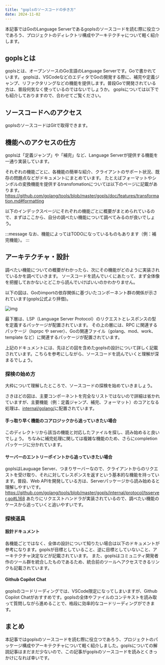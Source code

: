 ```yaml
---
title: "goplsのソースコードの歩き方"
date: 2024-11-02
---
```


本記事ではGoのLanguage Serverであるgoplsのソースコードを読む際に役立つであろう、プロジェクトのディレクトリ構成やアーキテクチャについて軽く紹介します。

## goplsとは
goplsとは、オープンソースのGo言語のLanguage Serverです。Goで書かれています。
goplsは、VSCodeなどのエディタでGoの開発する際に、補完や定義ジャンプ、リファクタリングなどの機能を提供します。普段Goで開発されている方は、普段何気なく使っているのではないでしょうか。
goplsについては以下でも紹介しておりますので、合わせてご覧ください。

<ExternalOgp url="https://speakerdeck.com/shohata/gonolanguage-server-protocolshi-zhuang-gopls-nozi-dong-bu-wan-noshi-zu-miwoxue-bu" />

## ソースコードへのアクセス
goplsのソースコードはGitで取得できます。

<ExternalOgp url="https://github.com/golang/tools" />


## 機能へのアクセスの仕方
goplsは「定義ジャンプ」や「補完」など、Language Serverが提供する機能を一通り実装しています。

それぞれの機能ごとに、各機能の簡単な紹介、クライアントのサポート状況、既存の問題点などがドキュメントにまとめています。
たとえばフォーマットやシンボルの変換機能を提供するtransfomationについては以下のページに記載があります。
https://github.com/golang/tools/blob/master/gopls/doc/features/transformation.md#formatting

以下のインデックスページにそれぞれの機能ごとに概要がまとめられているので、まずはここから、自分の調べたい機能について調べてみるのが良いでしょう。


<ExternalOgp url="https://github.com/golang/tools/blob/master/gopls/doc/features/README.md" />

:::message
なお、機能によってはTODOになっているものもあります（例：補完機能）。
:::

## アーキテクチャ・設計
調べたい機能についての概要がわかったら、次にその機能がどのように実装されているかを調べていきます。
ソースコードを読んでいくにあたって、まず全体像を把握しておかないとどこから読んでいけばいいのかわかりません。

以下の図は、Goのimportの依存関係に基づいたコンポーネント群の関係が示されています(gopls公式より拝借)。

![img](https://raw.githubusercontent.com/golang/tools/8b51d6644fa2920557841cd6c6e1b21424c8a626/gopls/doc/design/architecture.svg)

最下層は、LSP（Language Server Protocol）のリクエストとレスポンスの型を定義するパッケージが配置されています。
その上の層には、RPC に関連するパッケージ（lsprpc や server）、Goの関連ファイル（golang、mod、work、template など）に関連するパッケージが配置されています。

<ExternalOgp url="https://github.com/golang/tools/blob/master/gopls/doc/design/implementation.md" />

上記のドキュメントには、先ほどの図を含めたgoplsの設計について詳しく記載されています。こちらを参考にしながら、ソースコードを読んでいくと理解が深まるでしょう。

### 探検の始め方
大枠について理解したところで、ソースコードの探検を始めていきましょう。

さきほどの図は、主要コンポーネントを完全なリストではないので詳細は省かれていますが、主要機能（例：定義ジャンプ、補完、フォーマット）のコアとなる処理は、[internal/golang/](https://github.com/golang/tools/tree/master/gopls/internal/golang)に配置されています。
#### 手っ取り早く機能のコアロジックから追っていきたい場合
このディレクトリから該当の機能と対応したファイルを探し、読み始めると良いでしょう。
ちなみに補完処理に関しては複雑な機能のため、さらにcompletionパッケージに分かれています。

#### サーバーのエントリーポイントから追っていきたい場合
goplsはLauguage Server、つまりサーバーなので、クライアントからのリクエストを受け取り、それに対してレスポンスを返すという基本的な機能を持っています。普段、Web APIを開発している方は、Serverパッケージから読み始めると理解しやすいです。
https://github.com/golang/tools/blob/master/gopls/internal/protocol/tsserver.go#L168 あたりにリクエストハンドラが実装されているので、調べたい機能のケースから追っていくと追いやすいです。


### 探検道具
#### 設計ドキュメント
各機能ごとではなく、全体の設計について知りたい場合は以下のドキュメントが参考になります。goplsが目標としていること、逆に目標としていないこと、アーキテクチャ決定などが記載されています。
また、goplsはコミュニティ開発者作のツール群を統合したものであるため、統合前のツールへアクセスできるリンクも記載されています。

<ExternalOgp url="https://github.com/golang/tools/blob/master/gopls/doc/design/design.md" />

#### Github Copilot Chat
goplsのコードリーディングでは、VSCode限定になってしまいますが、Github Copilot Chatがおすすめです。goplsの全体やファイルのコンテキストを読み取って質問しながら進めることで、格段に効率的なコードリーディングができます。

## まとめ
本記事ではgoplsのソースコードを読む際に役立つであろう、プロジェクトのパッケージ構成やアーキテクチャについて軽く紹介しました。goplsについての解説記事はまだまだ少ないので、この記事がgoplsのソースコードを読みとくきっかけになれば幸いです。

